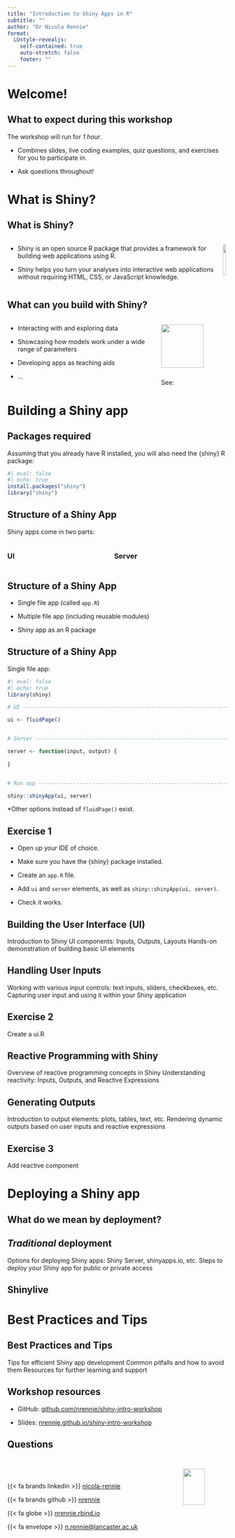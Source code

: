 ```yaml
---
title: "Introduction to Shiny Apps in R"
subtitle: ""
author: "Dr Nicola Rennie"
format:
  LUstyle-revealjs:
    self-contained: true
    auto-stretch: false
    footer: ""
---
```


# Welcome!

## What to expect during this workshop

The workshop will run for *1 hour*.

* Combines slides, live coding examples, quiz questions, and exercises for you to participate in.

* Ask questions throughout!

# What is Shiny? {background-color="#D9DBDB"}

## What is Shiny?

::: {.columns}

::: {.column}

* Shiny is an open source R package that provides a framework for building web applications using R.

* Shiny helps you turn your analyses into interactive web applications without requiring HTML, CSS, or JavaScript knowledge.

:::

::: {.column}

![](images/shiny.png){fig-alt="Shiny hex logo" width="80%"}

:::

:::

## What can you build with Shiny?

::: {.columns}

::: {.column}

* Interacting with and exploring data

* Showcasing how models work under a wide range of parameters

* Developing apps as teaching aids

* ...

:::

::: {.column}

![](images/examples.png){fig-alt="Shiny examples" width="80%"}
See: [shiny.posit.co/r/gallery](https://shiny.posit.co/r/gallery/)

:::

:::

# Building a Shiny app {background-color="#D9DBDB"}

## Packages required

Assuming that you already have R installed, you will also need the {shiny} R package:

```r
#| eval: false
#| echo: true
install.packages("shiny")
library("shiny")
```

## Structure of a Shiny App

Shiny apps come in two parts:

::: {.columns}

::: {.column .fragment}

### UI

:::

::: {.column .fragment}

### Server

:::

:::

## Structure of a Shiny App

* Single file app (called `app.R`)

* Multiple file app (including reusable modules)

* Shiny app as an R package

## Structure of a Shiny App

Single file app:

```r
#| eval: false
#| echo: true
library(shiny)

# UI ----------------------------------------------------------------------

ui <- fluidPage()


# Server ------------------------------------------------------------------

server <- function(input, output) {
  
}


# Run app -----------------------------------------------------------------

shiny::shinyApp(ui, server)

```

*Other options instead of `fluidPage()` exist.

## Exercise 1

* Open up your IDE of choice.

* Make sure you have the {shiny} package installed.

* Create an `app.R` file.

* Add `ui` and `server` elements, as well as `shiny::shinyApp(ui, server)`.

* Check it works.

## Building the User Interface (UI)

Introduction to Shiny UI components: Inputs, Outputs, Layouts
Hands-on demonstration of building basic UI elements

## Handling User Inputs

Working with various input controls: text inputs, sliders, checkboxes, etc.
Capturing user input and using it within your Shiny application

## Exercise 2

Create a ui.R

## Reactive Programming with Shiny

Overview of reactive programming concepts in Shiny
Understanding reactivity: Inputs, Outputs, and Reactive Expressions

## Generating Outputs

Introduction to output elements: plots, tables, text, etc.
Rendering dynamic outputs based on user inputs and reactive expressions

## Exercise 3

Add reactive component

# Deploying a Shiny app {background-color="#D9DBDB"}

## What do we mean by deployment?

## *Traditional* deployment

Options for deploying Shiny apps: Shiny Server, shinyapps.io, etc.
Steps to deploy your Shiny app for public or private access

## Shinylive

# Best Practices and Tips {background-color="#D9DBDB"}

## Best Practices and Tips

Tips for efficient Shiny app development
Common pitfalls and how to avoid them
Resources for further learning and support

## Workshop resources

* GitHub: [github.com/nrennie/shiny-intro-workshop](https://github.com/nrennie/shiny-intro-workshop)

* Slides: [nrennie.github.io/shiny-intro-workshop](https://nrennie.github.io/shiny-intro-workshop)

## Questions


## 

::: columns
::: {.column}

<br>

{{< fa brands linkedin >}} [nicola-rennie](https://www.linkedin.com/in/nicola-rennie/)

{{< fa brands github >}} [nrennie](https://github.com/nrennie)

{{< fa globe >}} [nrennie.rbind.io](https://nrennie.rbind.io/)

{{< fa envelope >}} [n.rennie@lancaster.ac.uk](mailto:n.rennie@lancaster.ac.uk)

:::
::: {.column}

![](images/qr-code.png){fig-align="center" fig-alt="QR code" width=70%}

:::
:::
